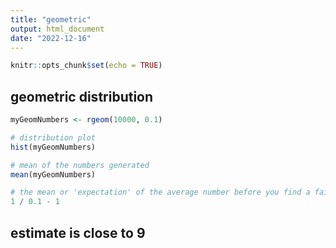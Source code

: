 ```yaml
---
title: "geometric"
output: html_document
date: "2022-12-16"
---
```


```r
knitr::opts_chunk$set(echo = TRUE)
```

## geometric distribution
```r
myGeomNumbers <- rgeom(10000, 0.1)
```

```r
# distribution plot
hist(myGeomNumbers)
```
```r
# mean of the numbers generated
mean(myGeomNumbers)
```
```r
# the mean or 'expectation' of the average number before you find a failure
1 / 0.1 - 1 
```

## estimate is close to 9










